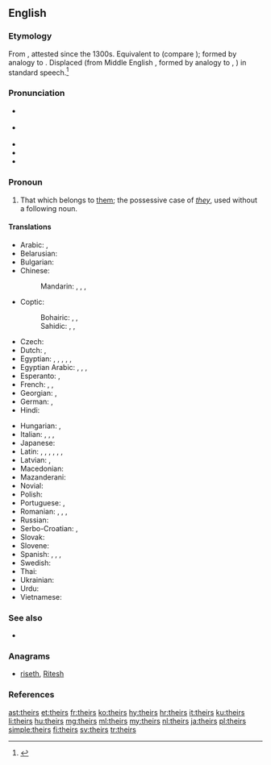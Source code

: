==English==

===Etymology===
From {{etyl|enm|en}} {{m|enm|theires}}, attested since the 1300s. Equivalent to {{suffix|their|s|lang=en}} (compare {{m|en|-'s}}); formed by analogy to {{m|en|his}}. Displaced {{m|en|theirn}} (from Middle English {{m|enm|theiren}}, formed by analogy to {{m|en|mine}}, {{m|en|thine}}) in standard speech.<ref>{{R:Etymonline}}</ref>

===Pronunciation===
* {{a|UK}} {{IPA|/ðɛəz/|/ðɛːz/|lang=en}}
* {{a|US}} {{IPA|/ðɛɚz/|lang=en}}
* {{audio|en-us-theirs.ogg|Audio (US)|lang=en}}
* {{rhymes|ɛə(r)z|lang=en}}
* {{homophones|lang=en|there's}}

===Pronoun===
{{head|en|pronoun|cat2=possessive pronouns|cat3=third person pronouns}}

# That which belongs to [[them]]; the possessive case of ''[[they]]'', used without a following noun.

====Translations====
{{trans-top|that which belongs to them}}
* Arabic: {{qualifier|belonging to two persons}} {{t|ar|لهما|m|f|tr=lahuma|sc=Arab}}, {{qualifier|belonging to many persons}} {{t|ar|لهم|m|tr=lahum|sc=Arab}} {{t|ar|لهن|f|tr=lahun|sc=Arab}}
* Belarusian: {{t|be|іх|tr=ix}}
* Bulgarian: {{t|bg|техен|tr=téhen}}
* Chinese:
*: Mandarin: {{t+|cmn|他們|alt=他們的|sc=Hani}}, {{t+|cmn|他们|alt=他们的|tr=tāmen-de|sc=Hani}}, {{t+|cmn|她們|alt=她們的|sc=Hani}}, {{t|cmn|她们|alt=她们的|tr=tāmen-de|sc=Hani}} {{qualifier|of females}}
* Coptic:
*: Bohairic: {{t|cop|ⲫⲱⲟⲩ|m|tr=phōw}}, {{t|cop|ⲑⲱⲟⲩ|f|tr=θōw}}, {{t|cop|ⲛⲟⲩⲟⲩ|p|tr=nww}}
*: Sahidic: {{t|cop|ⲡⲱⲟⲩ|m|tr=pōw}}, {{t|cop|ⲧⲱⲟⲩ|f|tr=tōw}}, {{t|cop|ⲛⲟⲩⲟⲩ|p|tr=nww}}
* Czech: {{t+|cs|jejich}}
* Dutch: {{t|nl|het hunne}}, {{t|nl|de hunne}}
* Egyptian: {{t|egy|𓅮𓄿𓇌𓏲𓏥|m|tr=payw}}, {{t|egy|𓏏𓄿𓇌𓏲𓏥|f|tr=tayw}}, {{t|egy|𓈖𓄿𓄿𓇌𓏲𓏥|p|tr=nayw}}, {{qualifier|archaic}} {{t|egy|𓅮𓇌𓋴𓈖𓏥|m|tr=paysn}}, {{qualifier|archaic}} {{t|egy|𓏏𓇌𓋴𓈖𓏥|f|tr=taysn}}, {{qualifier|archaic}} {{t|egy|𓈖𓄿𓇌𓋴𓈖𓏥|p|tr=naysn}}
* Egyptian Arabic: {{t|arz|ليهم|tr=lihom|sc=Arab}}, {{t|arz|بتاعهم|m|tr=betaʕhom|sc=Arab}}, {{t|arz|بتاعتهم|f|tr=betaʕethom|sc=Arab}}, {{t|arz|بتوعهم|p|tr=betoʕhom|sc=Arab}}
* Esperanto: {{t|eo|la ilia}}, {{t|eo|la sia}}
* French: {{t+|fr|le leur|f}}, {{t+|fr|la leur|f}}, {{t+|fr|les leurs|m-p|f-p}}
* Georgian: {{t|ka|მათი|sc=Geor}}, {{t|ka|იმათი|sc=Geor}}
* German: {{t-check|de|ihrs}}, {{t-check|de|[[von]] [[ihnen]]}} <!-- was "von ihnen" - assumed sum-of-parts; if an idiom, use {{t}} instead of {{t-SOP}}. see [[User:Kephir/gadgets/xte#Translation_fixing]] -->
* Hindi: {{t|hi|उनका|tr=unkā}}
{{trans-mid}}
* Hungarian: {{t+|hu|övék}}, {{t|hu|övéik}}
* Italian: {{t|it|il loro|m}}, {{t|it|la loro|f}}, {{t|it|i loro|m-p}}, {{t|it|le loro|f-p}}
* Japanese: {{t|ja|彼ら|alt=彼らの|tr=かれらの, karera-no}}
* Latin: {{t+|la|suus}}, {{t|la|eorum}}, {{t|la|earum}}, {{t|la|illorum}}, {{t|la|illarum}}, {{t|la|horum}}, {{t|la|harum}}
* Latvian: {{t+|lv|viņu}}, {{t|lv|viņējs}}
* Macedonian: {{t|mk|нивен|tr=níven}}
* Mazanderani: {{t|mzn|وشونی|tr=vešuni|sc=ps-Arab}}
* Novial: {{t|nov|lesen}}
* Polish: {{t+|pl|ich}}
* Portuguese: {{t+|pt|seu}}, {{t+|pt|deles}}
* Romanian: {{t|ro|al lor|m}}, {{t|ro|a lor|f}}, {{t|ro|ai lor|m-p}}, {{t|ro|ale lor|f-p}}
* Russian: {{t+|ru|их|tr=ix}}
* Serbo-Croatian: {{t|sh|њихов|sc=Cyrl}}, {{t|sh|njihov}}
* Slovak: {{t|sk|ich}}
* Slovene: {{t|sl|njíhov}}
* Spanish: {{t+|es|suyo|m}}, {{t+|es|suya|f}}, {{t|es|suyos|m-p}}, {{t|es|suyas|f-p}}
* Swedish: {{t+|sv|deras}}
* Thai: {{t|th|ของเขา|tr=kŏng kăo}}
* Ukrainian: {{t|uk|їх|tr=jix}}
* Urdu: {{t|ur|ان کا|tr=un kā}}
* Vietnamese: {{t|vi|của họ}}
{{trans-bottom}}

===See also===
* {{projectlink|wikipedia|They}}

===Anagrams===
* [[riseth#English|riseth]], [[Ritesh#English|Ritesh]]

===References===
<references/>

[[ast:theirs]]
[[et:theirs]]
[[fr:theirs]]
[[ko:theirs]]
[[hy:theirs]]
[[hr:theirs]]
[[it:theirs]]
[[ku:theirs]]
[[li:theirs]]
[[hu:theirs]]
[[mg:theirs]]
[[ml:theirs]]
[[my:theirs]]
[[nl:theirs]]
[[ja:theirs]]
[[pl:theirs]]
[[simple:theirs]]
[[fi:theirs]]
[[sv:theirs]]
[[tr:theirs]]